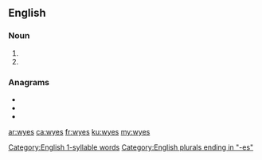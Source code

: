 ==English==

[[Category:English 1-syllable words]]
===Noun===
{{head|en|noun plural form}}

# {{plural of|wye|lang=en}}
# {{plural of|wy|lang=en}}

===Anagrams===
* {{l|en|weys}}
* {{l|en|wyse}}
* {{l|en|yews}}

[[Category:English plurals ending in "-es"]]

[[ar:wyes]]
[[ca:wyes]]
[[fr:wyes]]
[[ku:wyes]]
[[my:wyes]]